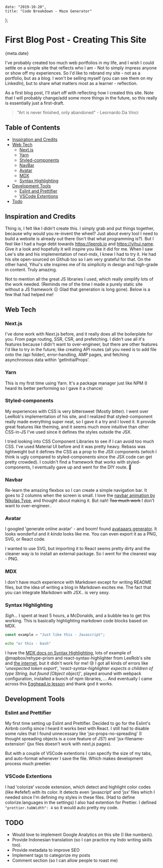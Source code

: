 
    date: "2019-10-20",
    title: "Code Breakdown - Maze Generator"
};


# First Blog Post - Creating This Site

<Time>{meta.date}</Time>

I've probably created too much web portfolios in my life, and I wish I could settle on a simple site that reflects who I am - Not to simply impress anyone or show off my experiences. So I'd like to rebrand my site - not as a portfolio, but as a blog. I won't be selling myself (you can see them on my LinkedIn), but to share what matters most as a learner - reflection.

As a first blog post, I'll start off with reflecting how I created this site. Note that I will probably change/add some more things in the future, so this really is essentially just a first-draft.

> "Art is never finished, only abandoned" - Leornardo Da Vinci

## Table of Contents

-   [Inspiration and Credits](#inspiration-and-credits)
-   [Web Tech](#web-tech)
    -   [Next.js](#next.js)
    -   [Yarn](#yarn)
    -   [Styled-components](#styled-components)
    -   [NavBar](#navbar)
    -   [Avatar](#avatar)
    -   [MDX](#mdx)
    -   [Syntax Highlighting](#syntax-highlighting)
-   [Development Tools](#development-tools)
    -   [Eslint and Prettifier](#eslint-and-prettifier)
    -   [VSCode Extentions](#vscode-extentions)
-   [Todo](#todo)

## Inspiration and Credits

Thing is, I felt like I didn't create this. I simply grab and put things together, because why would you re-invent the wheel? Just about every tool I need to build a website is already out there (Isn't that what programming is?).
But I feel like I had a huge debt towards https://leerob.io and https://yihui.name. Give it a look and hopefully it will inspire you like it did for me. When I saw Lee's site and his implementation of next-mdx, I knew I had to try it. He had his site open-sourced on Github too so I am very grateful for that. On the other hand, Yihui's site inspires me of its simplicity in design and high-grade in content. Truly amazing.

Not to mention all the great JS libraries I used, which really simplify lots of the work needed. (Reminds me of the time I made a purely static site without a JS framework :confounded: Glad that generation is long gone). Below is a few that had helped me!

## Web Tech

### Next.js

I've done work with Next.js before, and it really does all the boilerplate for you. From page routing, SSR, CSR, and prefetching. I didn't use all it's features because I didn't want to over-engineer, but there are other features I'd like to try in the future; like creating API routes (all you need is to add file onto the /api folder), error-handling, AMP pages, and fetching asynchronous data within 'getInitialProps'.

### Yarn

This is my first time using Yarn. It's a package manager just like NPM (I heard its better performing so I gave it a chance)

### Styled-components

My experiences with CSS is very bittersweet (Mostly bitter). I went over LeeRob's implementation of his site, and I realized that styled-component really made everything super neat, so I gave it a try and I loved it. It provide great features like theming, and it seems much more intuitive than other CSS-in-JS I've used since it defines the styles outside the JSX.

I tried looking into CSS Component Libraries to see if I can avoid too much CSS. I've used Material UI before and it was pretty heavy. Rebass was lightweight but it defines the CSS as a prop to the JSX components (which I think is ugly compared to styled-components since the JSX code can get pretty crowded). I couldn't find a framework that works with styled-components, I eventually gave up and went for the DIY route. :hammer:

### Navbar

Re-learn the amazing flexbox so I can create a simple navigation bar. It goes to 2 columns when the screen is small. I love the [navbar animation by Nikolas Type](https://www.nikolastype.com/), and thought about making it. But nah! ~~Too much work~~ I don't want to over-engineer..

### Avatar

I googled 'generate online avatar' - and boom! found [avataaars generator](https://getavataaars.com/). It looks wonderful and it _kinda_ looks like me. You can even export it as a PNG, SVG, or React code.

I wanted to use SVG, but importing it to React seems pretty dirty and the cleaner way is to install an external package. So I went for the cleanest way - PNG.

### MDX

I don't have much experience with Markdown except for writing README files, but the idea of writing a blog in Markdown excites me. The fact that you can integrate Markdown with JSX.. is very sexy.

### Syntax Highlighting

_Sigh..._ I spent at least 5 hours, a McDonalds, and a bubble tea to get this working. This is basically highlighting markdown code blocks based on MDX.

```javascript
const example = "Just like this - Javascript";
```

```bash
echo "or this - bash"
```

I have the [MDX docs on Syntax Highlighting](https://mdxjs.com/guides/syntax-highlighting), lots of example of @mapbox/rehype-prism and react-syntax-highlighter from LeeRob's site and [the internet](https://medium.com/young-developer/react-markdown-code-and-syntax-highlighting-632d2f9b4ada), but it didn't work for me! :cry:
I got all kinds of errors like '_unexpected token export_', '_react-syntax-highlighter expects a children of type String, but found [Object object]'_, played around with webpack configuration, installed a bunch of npm libraries, ... And eventually I came across this [Egghead.io lesson](https://egghead.io/lessons/react-syntax-highlighting-code-blocks-using-components-with-prism-react-renderer-and-gatsby-mdx) and thank god it works.

## Development Tools

### Eslint and Prettifier

My first time setting up Eslint and Prettifier. Decided to go for the Eslint's Airbnb config since I heard it works best with React. I still had to disable some rules that I found unnecessary like 'jsx-props-no-spreading' (I thought spreading objects is a core feature of JS?) and 'jsx-filename-extension' (jsx files doesn't work with next.js pages).

But with a couple of VSCode extentions I can specify the size of my tabs, and auto-format whenever I save the file. Which makes development process much preetier.

### VSCode Extentions

I had ‘colorize’ vscode extension, which detect and highlight color codes (like #efefef) with its color. It detects even ‘javascript’ and ‘jsx’ files which I needed since I'm defining my styles in these files. (Had to define colorize.languages in the settings)
I also had extention for Prettier. I defined `"prettier.tabWidth": 4` so it would auto pretty my code.

## TODO

-   Would love to implement Google Analytics on this site (I like numbers).
-   Provide Indonesian translation (so I can practice my Indo writing skills too).
-   Provide metadata to improve SEO
-   Implement tags to categorize my posts
-   Comment section (so I can allow people to roast me)
